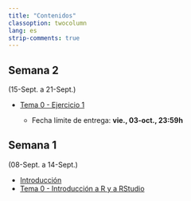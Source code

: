 ```yaml
---
title: "Contenidos"
classoption: twocolumn
lang: es
strip-comments: true
---
```


<!--

  * [Tema 11 - Aprendizaje No Supervisado](docs/Tema11.qmd)

  * [Tema 11 - Ejemplo 1](docs/Tema11ej1.qmd) 

  * [Tema 12 - Análisis de Texto](docs/Tema12.qmd) 


-->

<!--

## Semana 14
(16-Dic. a 22-Dic.)

  * [Ejemplo de **Proyecto Final**](docs/Proyect01.qmd)

## Semana 14
(09-Dic. a 15-Dic.)

  * [Tema 10 - Más algoritmos de aprendizaje supervisado](docs/Tema10.qmd)

  * [Tema 10 - Ejemplo 1](docs/Tema10ej1.qmd)


## Semana 13
(02-Dic. a 08-Dic.)

  * [Tema 08 - Ejercicio 2](docs/Tema08ej2.qmd)
    - Fecha límite de entrega: **jue., 19-dic., 23:59h**

  * [Tema 09 - Métodos basados en árboles](docs/Tema09.qmd)

  * [Tema 09 - Ejemplo 1](docs/Tema09ej1.qmd)

## Semana 12
(25-Nov. a 01-Dic.)

  * [Tema 08 - Ejemplo 1](docs/Tema08ej1.qmd)

## Semana 11
(18-Nov. a 24-Nov.)

  * [Tema 07 - Selección y Regularización](docs/Tema07.qmd)
  * [Tema 08 - Modelización con `tidymodels`](docs/Tema08.qmd)

## Semana 10
(11-Nov. a 17-Nov.)

  * [Tema 06 - Ejercicio 1](docs/Tema06ej1.qmd)
    - Fecha límite de entrega: **dom., 08-dic., 23:59h**

## Semana 9
(04-Nov. a 10-Nov.)

  * [Tema 05 - Ejercicio](docs/Tema05ej1.qmd)
    - Fecha límite de entrega: **dom., 17-nov., 23:59h**
  * [Tema 06 - Modelización: métodos estadísticos](docs/Tema06.qmd)

## Semana 8
(28-Oct. a 03-Nov.)


## Semana 7
(21-Oct. a 27-Oct.)

  * [Tema 03 - Ejercicio](docs/Tema03ej.qmd)
  * [Tema 05 - Análisis Exploratorio de Datos](docs/Tema05.qmd)

## Semana 6
(14-Oct. a 20-Oct.)

  * [Tema 03 - Datos relacionales](docs/Tema03.qmd)

  * [Tema 04 - Introducción a Quarto](docs/Tema04.qmd)
  * [Tema 04 - Ejercicio](docs/Tema04ej.qmd)
    - Fecha límite de entrega: **jue., 31-oct., 23:59h**

## Semana 5
(07-Oct. a 13-Oct.)

  * [Tema 02 - Ejercicio 1](docs/Tema02ej1.qmd)

## Semana 4
(30-Sept. a 6-Oct.)

  * [Tema 02 - Tratamiento de Datos](docs/Tema02.qmd)

## Semana 3
(23-Sept. a 29-Sept.)

  * [Tema 01 - Visualización de Datos](docs/Tema01.qmd)
  * [Tema 01 - Ejercicio](docs/Tema01ej.qmd)
    - Fecha límite de entrega: **dom., 06-oct., 23:59h**
*********************************************************************  

-->
## Semana 2
(15-Sept. a 21-Sept.)

  * [Tema 0 - Ejercicio 1](docs/Tema00ej1.qmd)

    - Fecha límite de entrega: **vie., 03-oct., 23:59h**


  
## Semana 1
(08-Sept. a 14-Sept.)

  * [Introducción](docs/0Intro.qmd)
  * [Tema 0 - Introducción a R y a RStudio](docs/Tema00.qmd)

<!--

-->
